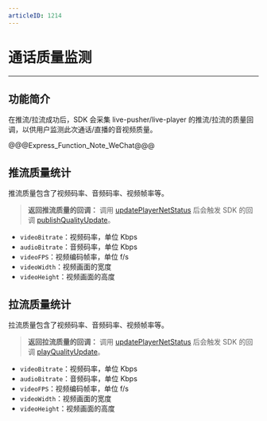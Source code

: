 ```yaml
---
articleID: 1214
---
```

# 通话质量监测

- - - 


## 功能简介

在推流/拉流成功后，SDK 会采集 live-pusher/live-player 的推流/拉流的质量回调，以供用户监测此次通话/直播的音视频质量。

@@@Express_Function_Note_WeChat@@@


## 推流质量统计

推流质量包含了视频码率、音频码率、视频帧率等。

> **返回推流质量的回调：**
> 调用 [updatePlayerNetStatus](@updatePlayerNetStatus) 后会触发 SDK 的回调 [publishQualityUpdate](@publishQualityUpdate)。

- `videoBitrate`：视频码率，单位 Kbps
- `audioBitrate`：音频码率，单位 Kbps
- `videoFPS`：视频编码帧率，单位 f/s
- `videoWidth`：视频画面的宽度
- `videoHeight`：视频画面的高度
  
## 拉流质量统计
拉流质量包含了视频码率、音频码率、视频帧率等。

> **返回拉流质量的回调：**
> 调用 [updatePlayerNetStatus](@updatePlayerNetStatus) 后会触发 SDK 的回调 [playQualityUpdate](@playQualityUpdate)。

- `videoBitrate`：视频码率，单位 Kbps
- `audioBitrate`：音频码率，单位 Kbps
- `videoFPS`：视频编码帧率，单位 f/s
- `videoWidth`：视频画面的宽度
- `videoHeight`：视频画面的高度
